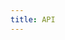 ```yaml
---
title: API
---
```



<!--

Hello!

This page is generated from the JS Doc comments in the source code.
If you're here to edit the content of this page then you'll need to edit those comments.

-->

<ApiPage librarySchema={librarySchema} />
